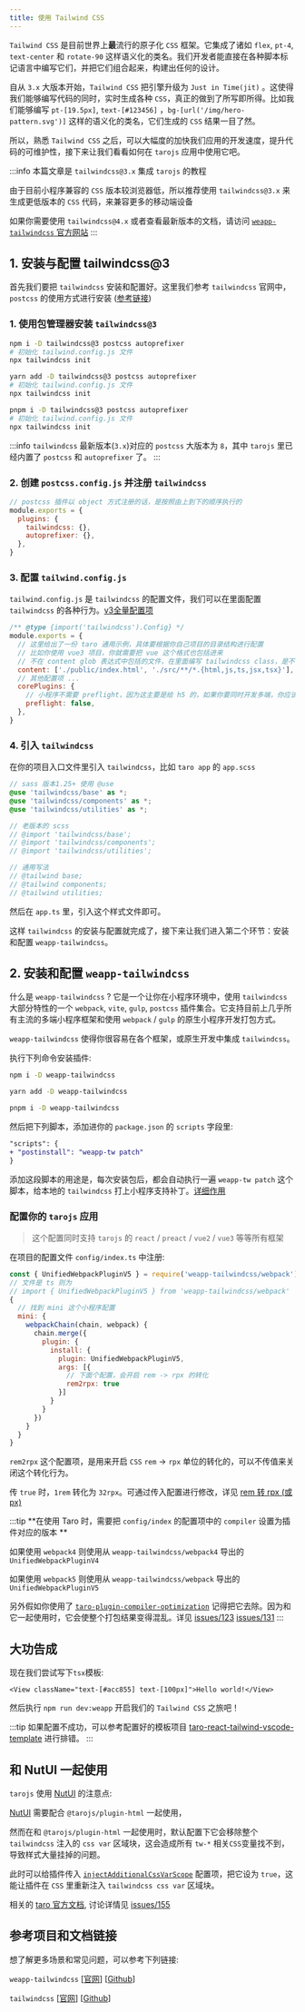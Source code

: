 ```yaml
---
title: 使用 Tailwind CSS
---
```



`Tailwind CSS` 是目前世界上**最**流行的原子化 `CSS` 框架。它集成了诸如 `flex`, `pt-4`, `text-center` 和 `rotate-90` 这样语义化的类名。我们开发者能直接在各种脚本标记语言中编写它们，并把它们组合起来，构建出任何的设计。

自从 `3.x` 大版本开始，`Tailwind CSS` 把引擎升级为 `Just in Time(jit)` 。这使得我们能够编写代码的同时，实时生成各种 `CSS`，真正的做到了所写即所得。比如我们能够编写 `pt-[19.5px]`, `text-[#123456]` ，`bg-[url('/img/hero-pattern.svg')]` 这样的语义化的类名，它们生成的 `CSS` 结果一目了然。

所以，熟悉 `Tailwind CSS` 之后，可以大幅度的加快我们应用的开发速度，提升代码的可维护性，接下来让我们看看如何在 `tarojs` 应用中使用它吧。

:::info
本篇文章是 `tailwindcss@3.x` 集成 `tarojs` 的教程

由于目前小程序兼容的 `CSS` 版本较浏览器低，所以推荐使用 `tailwindcss@3.x` 来生成更低版本的 `CSS` 代码，来兼容更多的移动端设备

如果你需要使用 `tailwindcss@4.x` 或者查看最新版本的文档，请访问 [`weapp-tailwindcss` 官方网站](https://tw.icebreaker.top/)
:::

## 1. 安装与配置 tailwindcss@3

首先我们要把 `tailwindcss` 安装和配置好。这里我们参考 `tailwindcss` 官网中，`postcss` 的使用方式进行安装 ([参考链接](https://v3.tailwindcss.com/docs/installation/using-postcss))

### 1. 使用包管理器安装 `tailwindcss@3`

<Tabs>
  <TabItem label="npm" value="npm">

```bash
npm i -D tailwindcss@3 postcss autoprefixer
# 初始化 tailwind.config.js 文件
npx tailwindcss init
```

  </TabItem>
  <TabItem label="yarn" value="yarn">

```bash
yarn add -D tailwindcss@3 postcss autoprefixer
# 初始化 tailwind.config.js 文件
npx tailwindcss init
```

  </TabItem>
  <TabItem label="pnpm" value="pnpm">

```bash
pnpm i -D tailwindcss@3 postcss autoprefixer
# 初始化 tailwind.config.js 文件
npx tailwindcss init
```

  </TabItem>
</Tabs>

:::info
`tailwindcss` 最新版本(`3.x`)对应的 `postcss` 大版本为 `8`，其中 `tarojs` 里已经内置了 `postcss` 和 `autoprefixer` 了。
:::

### 2. 创建 `postcss.config.js` 并注册 `tailwindcss`

```js title="postcss.config.js"
// postcss 插件以 object 方式注册的话，是按照由上到下的顺序执行的
module.exports = {
  plugins: {
    tailwindcss: {},
    autoprefixer: {},
  },
}
```

### 3. 配置 `tailwind.config.js`

`tailwind.config.js` 是 `tailwindcss` 的配置文件，我们可以在里面配置 `tailwindcss` 的各种行为。[v3全量配置项](https://v3.tailwindcss.com/docs/configuration)

```js title="tailwind.config.js"
/** @type {import('tailwindcss').Config} */
module.exports = {
  // 这里给出了一份 taro 通用示例，具体要根据你自己项目的目录结构进行配置
  // 比如你使用 vue3 项目，你就需要把 vue 这个格式也包括进来
  // 不在 content glob 表达式中包括的文件，在里面编写 tailwindcss class，是不会生成对应的 css 工具类的
  content: ['./public/index.html', './src/**/*.{html,js,ts,jsx,tsx}'],
  // 其他配置项 ...
  corePlugins: {
    // 小程序不需要 preflight，因为这主要是给 h5 的，如果你要同时开发多端，你应该使用 process.env.TARO_ENV 环境变量来控制它
    preflight: false,
  },
}
```

### 4. 引入 `tailwindcss`

在你的项目入口文件里引入 `tailwindcss`，比如 `taro app` 的 `app.scss`

```scss title="app.scss"
// sass 版本1.25+ 使用 @use
@use 'tailwindcss/base' as *;
@use 'tailwindcss/components' as *;
@use 'tailwindcss/utilities' as *;

// 老版本的 scss
// @import 'tailwindcss/base';
// @import 'tailwindcss/components';
// @import 'tailwindcss/utilities';

// 通用写法
// @tailwind base;
// @tailwind components;
// @tailwind utilities;
```

然后在 `app.ts` 里，引入这个样式文件即可。

这样 `tailwindcss` 的安装与配置就完成了，接下来让我们进入第二个环节：安装和配置 `weapp-tailwindcss`。


## 2. 安装和配置 `weapp-tailwindcss`

什么是 `weapp-tailwindcss` ? 它是一个让你在小程序环境中，使用 `tailwindcss` 大部分特性的一个 `webpack`, `vite`, `gulp`, `postcss` 插件集合。它支持目前上几乎所有主流的多端小程序框架和使用 `webpack` / `gulp` 的原生小程序开发打包方式。

`weapp-tailwindcss` 使得你很容易在各个框架，或原生开发中集成 `tailwindcss`。

执行下列命令安装插件:

<Tabs>
  <TabItem label="npm" value="npm">

```bash
npm i -D weapp-tailwindcss
```

  </TabItem>
  <TabItem label="yarn" value="yarn">

```bash
yarn add -D weapp-tailwindcss
```

  </TabItem>
  <TabItem label="pnpm" value="pnpm">

```bash
pnpm i -D weapp-tailwindcss
```

  </TabItem>
</Tabs>

然后把下列脚本，添加进你的 `package.json` 的 `scripts` 字段里:

```diff title="package.json"
"scripts": {
+ "postinstall": "weapp-tw patch"
}
```

添加这段脚本的用途是，每次安装包后，都会自动执行一遍 `weapp-tw patch` 这个脚本，给本地的 `tailwindcss` 打上小程序支持补丁。[详细作用](https://tw.icebreaker.top/docs/quick-start/this-plugin)

### 配置你的 `tarojs` 应用

> 这个配置同时支持 `tarojs` 的 `react` / `preact` / `vue2` / `vue3` 等等所有框架

在项目的配置文件 `config/index.ts` 中注册:

```js title="config/index.ts"
const { UnifiedWebpackPluginV5 } = require('weapp-tailwindcss/webpack')
// 文件是 ts 则为
// import { UnifiedWebpackPluginV5 } from 'weapp-tailwindcss/webpack'
{
  // 找到 mini 这个小程序配置
  mini: {
    webpackChain(chain, webpack) {
      chain.merge({
        plugin: {
          install: {
            plugin: UnifiedWebpackPluginV5,
            args: [{
              // 下面个配置，会开启 rem -> rpx 的转化
              rem2rpx: true
            }]
          }
        }
      })
    }
  }
}
```

`rem2rpx` 这个配置项，是用来开启 `CSS` `rem` -> `rpx` 单位的转化的，可以不传值来关闭这个转化行为。

传 `true` 时，`1rem` 转化为 `32rpx`。可通过传入配置进行修改，详见 [rem 转 rpx (或 px)](https://weapp-tw.icebreaker.top/docs/quick-start/rem2rpx)

:::tip
**在使用 Taro 时，需要把 `config/index` 的配置项中的 `compiler` 设置为插件对应的版本 **

如果使用 `webpack4` 则使用从 `weapp-tailwindcss/webpack4` 导出的 `UnifiedWebpackPluginV4`

如果使用 `webpack5` 则使用从 `weapp-tailwindcss/webpack` 导出的 `UnifiedWebpackPluginV5`

另外假如你使用了 [`taro-plugin-compiler-optimization`](https://www.npmjs.com/package/taro-plugin-compiler-optimization) 记得把它去除。因为和它一起使用时，它会使整个打包结果变得混乱。详见 [issues/123](https://github.com/sonofmagic/weapp-tailwindcss/issues/123) [issues/131](https://github.com/sonofmagic/weapp-tailwindcss/issues/131)
:::

## 大功告成

现在我们尝试写下`tsx`模板:

```tsx
<View className="text-[#acc855] text-[100px]">Hello world!</View>
```

然后执行 `npm run dev:weapp` 开启我们的 `Tailwind CSS` 之旅吧！

:::tip
如果配置不成功，可以参考配置好的模板项目 [taro-react-tailwind-vscode-template](https://github.com/sonofmagic/taro-react-tailwind-vscode-template) 进行排错。
:::

## 和 NutUI 一起使用

`tarojs` 使用 [NutUI](https://nutui.jd.com) 的注意点:

[NutUI](https://nutui.jd.com) 需要配合 `@tarojs/plugin-html` 一起使用，

然而在和 `@tarojs/plugin-html` 一起使用时，默认配置下它会移除整个 `tailwindcss` 注入的 `css var` 区域块，这会造成所有 `tw-*` 相关`CSS`变量找不到，导致样式大量挂掉的问题。

此时可以给插件传入 [`injectAdditionalCssVarScope`](https://weapp-tw.icebreaker.top/docs/api/interfaces/UserDefinedOptions#injectadditionalcssvarscope) 配置项，把它设为 `true`，这能让插件在 `CSS` 里重新注入 `tailwindcss css var` 区域块。

相关的 [taro 官方文档](./use-h5#%E6%8F%92%E4%BB%B6-postcss-%E9%85%8D%E7%BD%AE%E9%A1%B9), 讨论详情见 [issues/155](https://github.com/sonofmagic/weapp-tailwindcss-webpack-plugin/issues/155)

## 参考项目和文档链接

想了解更多场景和常见问题，可以参考下列链接:

`weapp-tailwindcss` \[[官网](https://weapp-tw.icebreaker.top/)\] \[[Github](https://github.com/sonofmagic/weapp-tailwindcss)\]

`tailwindcss` \[[官网](https://tailwindcss.com/)\] \[[Github](https://github.com/tailwindlabs/tailwindcss)\]


